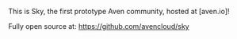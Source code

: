 This is Sky, the first prototype Aven community, hosted at [aven.io]!

Fully open source at: https://github.com/avencloud/sky
